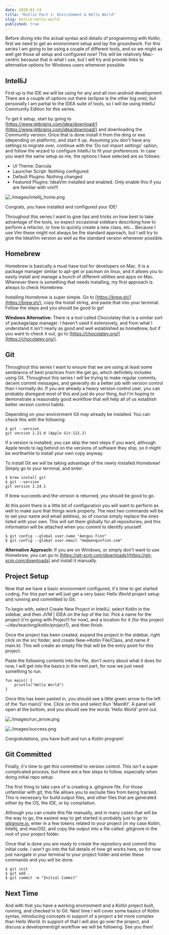---
date: 2020-01-14
title: "Kotlin Part 1: Environment & Hello World"
slug: kotlin-hello-world
published: true
---


Before diving into the actual syntax and details of programming with Kotlin, first we need to get an environment setup and lay the groundwork. For this series I am going to be using a couple of different tools, and so we might as well get those all setup and configured now! This will be relatively Mac-centric because that is what I use, but I will try and provide links to alternative options for Windows users whenever possible.

## IntelliJ

First up is the IDE we will be using for any and all non-android development. There are a couple of options out there (eclipse is the other big one), but personally I am partial to the IDEA suite of tools, so I will be using IntelliJ Community Edition for this series. 

To get it setup, start by going to [https://www.jetbrains.com/idea/download/](https://www.jetbrains.com/idea/download/) and downloading the Community version. Once that is done install it from the dmg or exe (depending on platform), and start it up. Assuming you don't have any settings to migrate over, continue with the 'Do not import settings' option, and follow the wizard to configure IntelliJ to fit your preferences. In case you want the same setup as me, the options I have selected are as follows:

- UI Theme: Darcula
- Launcher Script: Nothing configured
- Default Plugins: Nothing changed
- Featured Plugins: IdeaVim installed and enabled. Only enable this if you are familiar with vim!!!

![./images/intellij_home.png](./images/intellij_home.png)

Congrats, you have installed and configured your IDE!

Throughout this series I want to give tips and tricks on how best to take advantage of the tools, so expect occasional sidebars describing how to perform a refactor, or how to quickly create a new class, etc... Because I use Vim these might not always be the standard approach, but I will try to give the IdeaVim version as well as the standard version whenever possible. 

## Homebrew

Homebrew is basically a must have tool for developers on Mac. It is a package manager similar to apt-get or pacman on linux, and it allows you to easily install and manage a bunch of different utilities and apps on Mac. Whenever there is something that needs installing, my first approach is always to check Homebrew.

Installing Homebrew is super simple. Go to [https://brew.sh/](https://brew.sh/), copy the Install string, and paste that into your terminal. Follow the steps and you should be good to go!

**Windows Alternative:** There is a tool called Chocolatey that is a similar sort of package/app manager. I haven't used it extensively, and from what I understand it isn't nearly as good and well established as homebrew, but if you want to check it out, go to [https://chocolatey.org/](https://chocolatey.org/).

## Git

Throughout this series I want to ensure that we are using at least some semblance of best practices from the get go, which definitely includes using Git. Throughout this series I will be trying to make regular commits, decent commit messages, and generally do a better job with version control than I normally do. If you are already a heavy version control user, you can probably disregard most of this and just do your thing, but I'm hoping to demonstrate a reasonably good workflow that will help all of us establish better version control habits.

Depending on your environment Git may already be installed. You can check this with the following:

    $ git --version
    git version 2.21.0 (Apple Git-122.2)

If a version is installed, you can skip the next steps if you want, although Apple tends to lag behind on the versions of software they ship, so it might be worthwhile to install your own copy anyway.

To install Git we will be taking advantage of the newly installed Homebrew! Simply go to your terminal, and enter:

    $ brew install git
    $ git --version
    git version 2.24.1

If brew succeeds and the version is returned, you should be good to go.

At this point there is a little bit of configuration you will want to perform as well to make sure that things work properly. The next two commands will be to set your name and email address, so of course simply replace the ones listed with your own. This will set them globally for all repositories, and this information will be attached when you commit to identify yourself.

    $ git config --global user.name "Aengus Finn"
    $ git config --global user.email "me@aengusfinn.com"

**Alternative Approach:** If you are on Windows, or simply don't want to use Homebrew, you can go to [https://git-scm.com/downloads](https://git-scm.com/downloads) and install it manually.

## Project Setup

Now that we have a basic environment configured, it's time to get started coding. For this part we will just get a very basic Hello World project setup and running and committed to Git. 

To begin with, select Create New Project in IntelliJ, select Kotlin in the sidebar, and then JVM | IDEA on the top of the list. Pick a name for the project (i'm going with Project1 for now), and a location for it (for this project ~/dev/teaching/kotlin/project1), and then finish.

Once the project has been created, expand the project in the sidebar, right click on the src folder, and create New→Kotlin File/Class, and name it main.kt. This will create an empty file that will be the entry point for this project.

Paste the following contents into the file, don't worry about what it does for now, I will get into the basics in the next part, for now we just need something to run.

    fun main() {
        println("Hello World")
    }

Once this has been pasted in, you should see a little green arrow to the left of the 'fun main()' line. Click on this and select Run 'MainKt'. A panel will open at the bottom, and you should see the words 'Hello World' print out.

![./images/run_arrow.png](./images/run_arrow.png)

![./images/success.png](./images/success.png)

Congratulations, you have built and run a Kotlin program!

## Git Committed

Finally, it's time to get this committed to version control. This isn't a super complicated process, but there are a few steps to follow, especially when doing initial repo setup.

The first thing to take care of is creating a .gitignore file. For those unfamiliar with git, this file allows you to exclude files from being tracked. This is necessary for build output files, and other files that are generated either by the OS, the IDE, or by compilation. 

Although you can create this file manually, and in many cases that will be the way to go, the easiest way to get started is probably just to go to [gitignore.io](http://gitignore.io), enter in a few tokens related to your project (in my case Kotlin, Intellij, and macOS), and copy the output into a file called .gitignore in the root of your project folder. 

Once that is done you are ready to create the repository and commit this initial code. I won't go into the full details of how git works here, so for now just navigate in your terminal to your project folder and enter these commands and you will be done. 

    $ git init
    $ git add .
    $ git commit -m "Initial Commit"

## Next Time

And with that you have a working environment and a Kotlin project built, running, and checked in to Git. Next time I will cover some basics of Kotlin syntax, introducing concepts in support of a project a bit more complex than Hello World. In support of that I will also go over the project, and discuss a development/git workflow we will be following. See you then!